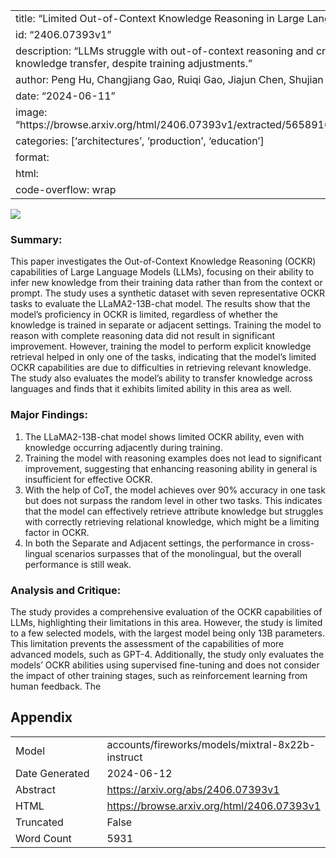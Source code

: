 
---
title: "Limited Out-of-Context Knowledge Reasoning in Large Language Models"
id: "2406.07393v1"
description: "LLMs struggle with out-of-context reasoning and cross-lingual knowledge transfer, despite training adjustments."
author: Peng Hu, Changjiang Gao, Ruiqi Gao, Jiajun Chen, Shujian Huang
date: "2024-06-11"
image: "https://browse.arxiv.org/html/2406.07393v1/extracted/5658916/IN_CONTEXT.png"
categories: ['architectures', 'production', 'education']
format:
  html:
    code-overflow: wrap
---

![](https://browse.arxiv.org/html/2406.07393v1/extracted/5658916/IN_CONTEXT.png)

### Summary:

This paper investigates the Out-of-Context Knowledge Reasoning (OCKR) capabilities of Large Language Models (LLMs), focusing on their ability to infer new knowledge from their training data rather than from the context or prompt. The study uses a synthetic dataset with seven representative OCKR tasks to evaluate the LLaMA2-13B-chat model. The results show that the model's proficiency in OCKR is limited, regardless of whether the knowledge is trained in separate or adjacent settings. Training the model to reason with complete reasoning data did not result in significant improvement. However, training the model to perform explicit knowledge retrieval helped in only one of the tasks, indicating that the model's limited OCKR capabilities are due to difficulties in retrieving relevant knowledge. The study also evaluates the model's ability to transfer knowledge across languages and finds that it exhibits limited ability in this area as well.

### Major Findings:

1. The LLaMA2-13B-chat model shows limited OCKR ability, even with knowledge occurring adjacently during training.
2. Training the model with reasoning examples does not lead to significant improvement, suggesting that enhancing reasoning ability in general is insufficient for effective OCKR.
3. With the help of CoT, the model achieves over 90% accuracy in one task but does not surpass the random level in other two tasks. This indicates that the model can effectively retrieve attribute knowledge but struggles with correctly retrieving relational knowledge, which might be a limiting factor in OCKR.
4. In both the Separate and Adjacent settings, the performance in cross-lingual scenarios surpasses that of the monolingual, but the overall performance is still weak.

### Analysis and Critique:

The study provides a comprehensive evaluation of the OCKR capabilities of LLMs, highlighting their limitations in this area. However, the study is limited to a few selected models, with the largest model being only 13B parameters. This limitation prevents the assessment of the capabilities of more advanced models, such as GPT-4. Additionally, the study only evaluates the models' OCKR abilities using supervised fine-tuning and does not consider the impact of other training stages, such as reinforcement learning from human feedback. The

## Appendix

|          |          |
|----------|----------|
| Model     | accounts/fireworks/models/mixtral-8x22b-instruct       |
| Date Generated     | 2024-06-12       |
| Abstract | [https://arxiv.org/abs/2406.07393v1](https://arxiv.org/abs/2406.07393v1)        |
| HTML     | [https://browse.arxiv.org/html/2406.07393v1](https://browse.arxiv.org/html/2406.07393v1)       |
| Truncated       | False       |
| Word Count       | 5931       |